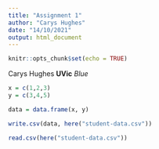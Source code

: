 ```yaml
---
title: "Assignment 1"
author: "Carys Hughes"
date: "14/10/2021"
output: html_document
---
```


```r
knitr::opts_chunk$set(echo = TRUE)
```

Carys Hughes
__UVic__
_Blue_

```r
x = c(1,2,3)
y = c(3,4,5)
```

```r
data = data.frame(x, y)
```

```r
write.csv(data, here("student-data.csv"))
```

```r
read.csv(here("student-data.csv"))
```



